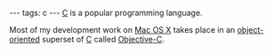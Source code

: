---
tags: c
---
[[C]] is a popular programming language.

Most of my development work on [[Mac OS X]] takes place in an [[object-oriented]] superset of [[C]] called [[Objective-C]].
